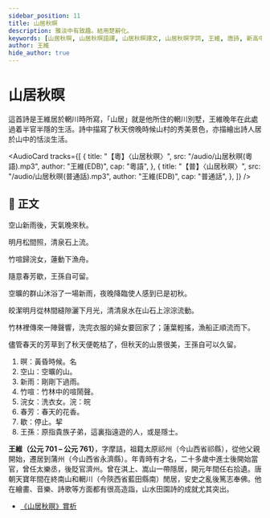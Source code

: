 ```yaml
---
sidebar_position: 11
title: 山居秋暝
description: 雅淡中有致趣。結用楚辭化。
keywords: [山居秋暝, 山居秋暝語譯, 山居秋暝譯文, 山居秋暝字詞, 王維, 唐詩, 新高中, 文言文, 十二篇範文, DSE]
author: 王維
hide_author: true
---
```


# 山居秋<Annotate title="黃昏時候，粵[名]，[ming4]。">暝</Annotate>

<Author name="王維" />

<Intro>

這首詩是王維居於輞川時所寫，「山居」就是他所住的輞川別墅，王維晚年在此處過着半官半隱的生活。詩中描寫了秋天傍晚時候山村的秀美景色，亦描繪出詩人居於山中的恬淡生活。

</Intro>

<AudioCard
  tracks={[
    {
      title: "【粵】〈山居秋暝〉",
      src: "/audio/山居秋暝(粵語).mp3",
      author: "王維(EDB)",
      cap: "粵語",
    },
    {
      title: "【普】〈山居秋暝〉",
      src: "/audio/山居秋暝(普通話).mp3",
      author: "王維(EDB)",
      cap: "普通話",
    },
  ]}
/>

## 📖 正文

<div className="main poetry">

<p><Annotate title="空曠的山。">空山</Annotate><Annotate title="剛剛下過雨。">新雨</Annotate>後，天氣晚來秋。</p>

<p>明月松間照，清泉石上流。</p>

<p><Annotate title="竹林中的喧鬧聲。">竹喧</Annotate>歸<Annotate title="洗衣女。浣，粵[皖]，[wun5]。">浣女</Annotate>，蓮動下漁舟。</p>
  
<p><Annotate title="儘管">隨意</Annotate>春芳<Annotate title="停止。粵[挈]，[hit3]">歇</Annotate>，<Annotate title="原指貴族子弟，這裏指遠遊的人，或是隱士。">王孫</Annotate>自可留。</p>

</div>

<Translation>

空曠的群山沐浴了一場新雨，夜晚降臨使人感到已是初秋。

皎潔明月從林間縫隙灑下月光，清清泉水在山石上淙淙流動。

竹林裡傳來一陣聲響，洗完衣服的婦女要回家了；蓮葉輕搖，漁船正順流而下。

儘管春天的芳草到了秋天便乾枯了，但秋天的山景很美，王孫自可以久留。

</Translation>

<Dictionary>

1. 暝：黃昏時候。<Jypt py="ming4">名</Jypt>
2. 空山：空曠的山。
3. 新雨：剛剛下過雨。
4. 竹喧：竹林中的喧鬧聲。
5. 浣女：洗衣女。浣：<Jypt py="wun5">皖</Jypt>
6. 春芳：春天的花香。
7. 歇：停止。<Jypt py="hit3">挈</Jypt>
8. 王孫：原指貴族子弟，這裏指遠遊的人，或是隱士。

</Dictionary>

<Media>
  <Tabs>
    <TabItem value="經典動畫教材套" default>
      <Youtube id="gpfMrUXAoBY" />
    </TabItem>
  </Tabs>
</Media>

<Biography>

**王維（公元 701 – 公元 761）**，字摩詰，祖籍太原祁州（今山西省祁縣），從他父親開始，遷居到蒲州（今山西省永濟縣）。年青時有才名，二十多歲中進士後開始當官，曾任太樂丞，後貶官濟州。曾在淇上、嵩山一帶隱居，開元年間任右拾遺。唐朝天寶年間在終南山和輞川（今陝西省藍田縣南）閒居，安史之亂後篤志奉佛。他在繪畫、音樂、詩歌等方面都有很高造詣，山水田園詩的成就尤其突出。

</Biography>

<Resources>

- [《山居秋暝》賞析](https://www.edb.gov.hk/attachment/tc/curriculum-development/kla/chi-edu/recommended-passages/KS4_16a.pdf)

</Resources>
